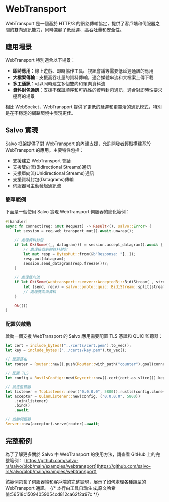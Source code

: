 # WebTransport

WebTransport 是一個基於 HTTP/3 的網路傳輸協定，提供了客戶端和伺服器之間的雙向通訊能力，同時兼顧了低延遲、高吞吐量和安全性。

## 應用場景

WebTransport 特別適合以下場景：

- **即時應用**：線上遊戲、即時協作工具、視訊會議等需要低延遲通訊的應用
- **大檔案傳輸**：支援高吞吐量的資料傳輸，適合媒體串流和大檔案上傳下載
- **多工通訊**：可以同時建立多個雙向和單向資料流
- **資料封包通訊**：支援不保證順序和可靠性的資料封包通訊，適合對即時性要求極高的場景

相比 WebSocket，WebTransport 提供了更低的延遲和更靈活的通訊模式，特別是在不穩定的網路環境中表現更佳。

## Salvo 實現

Salvo 框架提供了對 WebTransport 的內建支援，允許開發者輕鬆構建基於 WebTransport 的應用。主要特性包括：

- 支援建立 WebTransport 會話
- 支援雙向流(Bidirectional Streams)通訊
- 支援單向流(Unidirectional Streams)通訊
- 支援資料封包(Datagrams)傳輸
- 伺服器可主動發起通訊流

### 簡單範例

下面是一個使用 Salvo 實現 WebTransport 伺服器的簡化範例：

```rust
#[handler]
async fn connect(req: &mut Request) -> Result<(), salvo::Error> {
    let session = req.web_transport_mut().await.unwrap();
    
    // 處理資料封包
    if let Ok(Some((_, datagram))) = session.accept_datagram().await {
        // 處理接收到的資料封包
        let mut resp = BytesMut::from(&b"Response: "[..]);
        resp.put(datagram);
        session.send_datagram(resp.freeze())?;
    }
    
    // 處理雙向流
    if let Ok(Some(webtransport::server::AcceptedBi::BidiStream(_, stream))) = session.accept_bi().await {
        let (send, recv) = salvo::proto::quic::BidiStream::split(stream);
        // 處理雙向流資料
    }
    
    Ok(())
}
```

### 配置與啟動

啟動一個支援 WebTransport 的 Salvo 應用需要配置 TLS 憑證和 QUIC 監聽器：

```rust
let cert = include_bytes!("../certs/cert.pem").to_vec();
let key = include_bytes!("../certs/key.pem").to_vec();

// 配置路由
let router = Router::new().push(Router::with_path("counter").goal(connect));

// 配置 TLS
let config = RustlsConfig::new(Keycert::new().cert(cert.as_slice()).key(key.as_slice()));

// 設定監聽器
let listener = TcpListener::new(("0.0.0.0", 5800)).rustls(config.clone());
let acceptor = QuinnListener::new(config, ("0.0.0.0", 5800))
    .join(listener)
    .bind()
    .await;

// 啟動伺服器
Server::new(acceptor).serve(router).await;
```

## 完整範例

為了了解更多關於 Salvo 中 WebTransport 的使用方法，請查看 GitHub 上的完整範例：
[https://github.com/salvo-rs/salvo/blob/main/examples/webtransport](https://github.com/salvo-rs/salvo/blob/main/examples/webtransport)

該範例包含了伺服器端和客戶端的完整實現，展示了如何處理各種類型的 WebTransport 通訊。
{/* 本行由工具自动生成,原文哈希值:56518c15094059054cd812ca62f2a97c */}